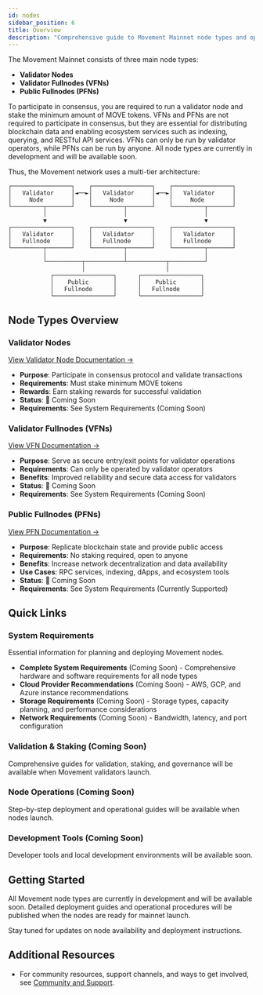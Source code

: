 ```yaml
---
id: nodes
sidebar_position: 6
title: Overview
description: "Comprehensive guide to Movement Mainnet node types and operations"
---
```



The Movement Mainnet consists of three main node types: 

- **Validator Nodes**
- **Validator Fullnodes (VFNs)**
- **Public Fullnodes (PFNs)**

To participate in consensus, you are required to run a validator node and stake the minimum amount of MOVE tokens. VFNs and PFNs are not required to participate in consensus, but they are essential for distributing blockchain data and enabling ecosystem services such as indexing, querying, and RESTful API services.
VFNs can only be run by validator operators, while PFNs can be run by anyone. All node types are currently in development and will be available soon.


Thus, the Movement network uses a multi-tier architecture:

```
┌─────────────────┐    ┌─────────────────┐    ┌─────────────────┐
│   Validator     │◄──►│   Validator     │◄──►│   Validator     │
│     Node        │    │     Node        │    │     Node        │
└─────────┬───────┘    └─────────┬───────┘    └─────────┬───────┘
          │                      │                      │
          ▼                      ▼                      ▼
┌─────────────────┐    ┌─────────────────┐    ┌─────────────────┐
│   Validator     │    │   Validator     │    │   Validator     │
│   Fullnode      │    │   Fullnode      │    │   Fullnode      │
└─────────┬───────┘    └─────────┬───────┘    └─────────┬───────┘
          │                      │                      │
          └──────────┬───────────┴───────────┬──────────┘
                     │                       │
            ┌─────────────────┐      ┌─────────────────┐  
            │    Public       │      │    Public       │   
            │   Fullnode      │      │   Fullnode      │   
            └─────────────────┘      └─────────────────┘ 
```

## Node Types Overview

### Validator Nodes

[View Validator Node Documentation →](/general/nodes/validator-node)

- **Purpose**: Participate in consensus protocol and validate transactions
- **Requirements**: Must stake minimum MOVE tokens
- **Rewards**: Earn staking rewards for successful validation
- **Status**: 🚧 Coming Soon
- **Requirements**: See System Requirements (Coming Soon)

### Validator Fullnodes (VFNs)

[View VFN Documentation →](/general/nodes/validator-node/validator-fullnode)

- **Purpose**: Serve as secure entry/exit points for validator operations
- **Requirements**: Can only be operated by validator operators
- **Benefits**: Improved reliability and secure data access for validators
- **Status**: 🚧 Coming Soon
- **Requirements**: See System Requirements (Coming Soon)

### Public Fullnodes (PFNs)

[View PFN Documentation →](/general/nodes/full-node)

- **Purpose**: Replicate blockchain state and provide public access
- **Requirements**: No staking required, open to anyone
- **Benefits**: Increase network decentralization and data availability
- **Use Cases**: RPC services, indexing, dApps, and ecosystem tools
- **Status**: 🚧 Coming Soon
- **Requirements**: See System Requirements (Currently Supported)

## Quick Links

### System Requirements
Essential information for planning and deploying Movement nodes.

- **Complete System Requirements** (Coming Soon) - Comprehensive hardware and software requirements for all node types
- **Cloud Provider Recommendations** (Coming Soon) - AWS, GCP, and Azure instance recommendations
- **Storage Requirements** (Coming Soon) - Storage types, capacity planning, and performance considerations
- **Network Requirements** (Coming Soon) - Bandwidth, latency, and port configuration

### Validation & Staking (Coming Soon)
Comprehensive guides for validation, staking, and governance will be available when Movement validators launch.

### Node Operations (Coming Soon)
Step-by-step deployment and operational guides will be available when nodes launch.

### Development Tools (Coming Soon)
Developer tools and local development environments will be available soon.

## Getting Started

All Movement node types are currently in development and will be available soon. Detailed deployment guides and operational procedures will be published when the nodes are ready for mainnet launch.

Stay tuned for updates on node availability and deployment instructions.



## Additional Resources

- For community resources, support channels, and ways to get involved, see [Community and Support](/general/usingmovement/community-support).
